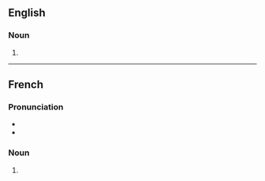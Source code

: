 {{also|virgulés}}

==English==

===Noun===
{{head|en|noun form}}

# {{plural of|en|virgule}}

----

==French==

===Pronunciation===
* {{fr-IPA}}
* {{homophones|fr|virgule|virgulent}}

===Noun===
{{head|fr|noun form|g=f}}

# {{plural of|fr|virgule}}